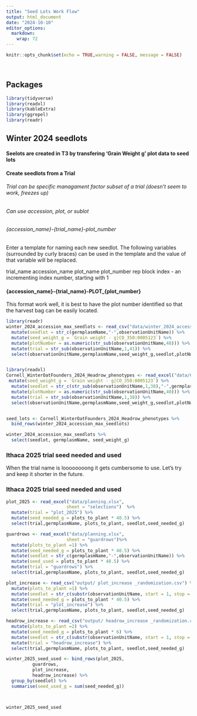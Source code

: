 ```yaml
---
title: "Seed Lots Work Flow"
output: html_document
date: "2024-10-10"
editor_options: 
  markdown: 
    wrap: 72
---
```


```r
knitr::opts_chunk$set(echo = TRUE,warning = FALSE, message = FALSE)
```

<br>

## Packages

```r
library(tidyverse)
library(readxl)
library(kableExtra)
library(ggrepel)
library(readr)

```

## Winter 2024 seedlots

#### Seelots are created in T3 by transfering 'Grain Weight g' plot data to seed lots

#### Create seedlots from a Trial

###### Trial can be specific managament factor subset of a trial (doesn't seem to work, freezes up)

###### Can use accession, plot, or sublot

###### {accession_name}-{trial_name}-plot_number

Enter a template for naming each new seedlot. The following variables
(surrounded by curly braces) can be used in the template and the value
of that variable will be replaced.

trial_name accession_name plot_name plot_number rep block index - an
incrementing index number, starting with 1

#### {accession_name}-{trial_name}-PLOT\_{plot_number}

This format work well, it is best to have the plot number identified so
that the harvest bag can be easily located.

```r

library(readr)
winter_2024_accession_max_seedlots <- read_csv("data/winter_2024_accession_max_seedlots.csv")%>% 
  mutate(seedlot = str_c(germplasmName,"-",observationUnitName)) %>%
  mutate(seed_weight_g = `Grain weight - g|CO_350:0005123`) %>%
  mutate(plotNumber = as.numeric(str_sub(observationUnitName,48))) %>% 
  mutate(trial = str_sub(observationUnitName,1,41)) %>%
  select(observationUnitName,germplasmName,seed_weight_g,seedlot,plotNumber,trial)


library(readxl)
Cornell_WinterOatFounders_2024_Headrow_phenotypes <- read_excel("data/Cornell_WinterOatFounders_2024_Headrow_phenotypes.xlsx") %>% 
 mutate(seed_weight_g = `Grain weight - g|CO_350:0005123`) %>% 
  mutate(seedlot = str_c(str_sub(observationUnitName,1,38),"-",germplasmName,"-1")) %>%
  mutate(plotNumber = as.numeric(str_sub(observationUnitName,40))) %>% 
  mutate(trial = str_sub(observationUnitName,1,38)) %>%
  select(observationUnitName,germplasmName,seed_weight_g,seedlot,plotNumber,trial)


seed_lots <- Cornell_WinterOatFounders_2024_Headrow_phenotypes %>% 
  bind_rows(winter_2024_accession_max_seedlots) 
```

```r

winter_2024_accession_max_seedlots %>% 
  select(seedlot, germplasmName, seed_weight_g)


```

### Ithaca 2025 trial seed needed and used

When the trial name is loooooooong it gets cumbersome to use. Let's try
and keep it shorter in the future.

### Ithaca 2025 trial seed needed and used

```r

plot_2025 <- read_excel("data/planning.xlsx", 
                       sheet = "selections")  %>% 
  mutate(trial = "plot_2025") %>% 
  mutate(seed_needed_g = plots_to_plant * 40.5) %>% 
  select(trial,germplasmName, plots_to_plant, seedlot,seed_needed_g)

guardrows <- read_excel("data/planning.xlsx", 
                       sheet = "guardrows")%>%
  mutate(plots_to_plant =1) %>% 
  mutate(seed_needed_g = plots_to_plant * 40.5) %>% 
  mutate(seedlot = str_c(germplasmName,"-",observationUnitName)) %>% 
  mutate(seed_used = plots_to_plant * 40.5) %>% 
  mutate(trial = "guardrows") %>% 
  select(trial,germplasmName, plots_to_plant, seedlot,seed_needed_g)

plot_increase <- read_csv("output/ plot_increase _randomization.csv") %>% 
  mutate(plots_to_plant =1) %>% 
  mutate(seedlot = str_c(substr(observationUnitName, start = 1, stop = 38),"-",germplasmName,"-1")) %>% 
  mutate(seed_needed_g = plots_to_plant * 40.5) %>% 
  mutate(trial = "plot_increase") %>% 
  select(trial,germplasmName, plots_to_plant, seedlot,seed_needed_g)

headrow_increase <- read_csv("output/ headrow_increase _randomization.csv") %>% 
  mutate(plots_to_plant =2) %>% 
  mutate(seed_needed_g = plots_to_plant * 6) %>% 
  mutate(seedlot = str_c(substr(observationUnitName, start = 1, stop = 38),"-",germplasmName,"-1")) %>% 
  mutate(trial = "headrow_increase") %>% 
  select(trial,germplasmName, plots_to_plant, seedlot,seed_needed_g)

winter_2025_seed_used <- bind_rows(plot_2025,
          guardrows,
          plot_increase,
          headrow_increase) %>% 
  group_by(seedlot) %>% 
  summarise(seed_used_g = sum(seed_needed_g))




```

```r

winter_2025_seed_used

```
